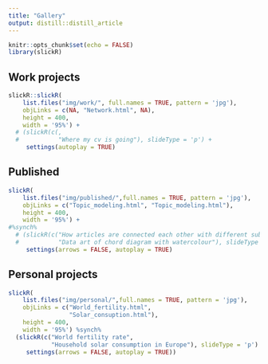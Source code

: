 ```yaml
---
title: "Gallery"
output: distill::distill_article
---
```


```r
knitr::opts_chunk$set(echo = FALSE)
library(slickR)
```


## Work projects


```r
slickR::slickR(
    list.files("img/work/", full.names = TRUE, pattern = 'jpg'),
    objLinks = c(NA, "Network.html", NA),
    height = 400,
    width = '95%') +
  # (slickR(c(,
  #           "Where my cv is going"), slideType = 'p') + 
     settings(autoplay = TRUE)
```


## Published

```r

slickR(
    list.files("img/published/",full.names = TRUE, pattern = 'jpg'),
    objLinks = c("Topic_modeling.html", "Topic_modeling.html"),
    height = 400,
    width = '95%') +
#%synch%
  # (slickR(c("How articles are connected each other with different subjects",
  #           "Data art of chord diagram with watercolour"), slideType = 'p') + 
     settings(arrows = FALSE, autoplay = TRUE)
```


## Personal projects


```r
slickR(
    list.files("img/personal/",full.names = TRUE, pattern = 'jpg'),
    objLinks = c("World_fertility.html",
                 "Solar_consuption.html"),
    height = 400,
    width = '95%') %synch%
  (slickR(c("World fertility rate",
            "Household solar consumption in Europe"), slideType = 'p') + 
     settings(arrows = FALSE, autoplay = TRUE))
```

